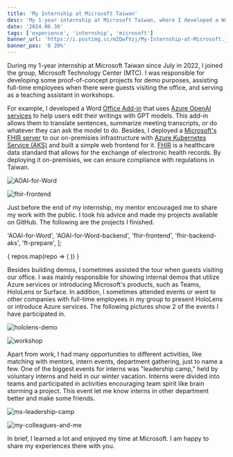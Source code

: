 ```yaml
---
title: 'My Internship at Microsoft Taiwan'
desc: 'My 1-year internship at Microsoft Taiwan, where I developed a Word Office Add-in using Azure OpenAI services and deployed a Microsoft FHIR server with a web frontend.'
date: '2024.06.30'
tags: ['experience', 'internship', 'microsoft']
banner_url: 'https://i.postimg.cc/mZQwfVzj/My-Internship-at-Microsoft.jpg'
banner_pos: '0 20%'
---
```

During my 1-year internship at Microsoft Taiwan since July in 2022,
I joined the group, Microsoft Technology Center (MTC).
I was responsible for developing some proof-of-concept projects for demo purposes,
assisting full-time employees when there were guests visiting the office,
and serving as a teaching assistant in workshops.

For example, I developed a Word [Office Add-in](https://learn.microsoft.com/en-us/office/dev/add-ins/) that uses [Azure OpenAI services](https://azure.microsoft.com/en-us/products/ai-services/openai-service/) to help users edit their writings with GPT models.
This add-in allows them to translate sentences, summarize meeting transcripts, or do whatever they can ask the model to do.
Besides, I deployed a [Microsoft's FHIR server](https://github.com/microsoft/fhir-server) to our on-premisies infrastructure with [Azure Kubernetes Service (AKS)](https://learn.microsoft.com/en-us/azure/aks/what-is-aks) and built a simple web frontend for it.
[FHIR](https://www.hl7.org/fhir/) is a healthcare data standard that allows for the exchange of electronic health records.
By deploying it on-premisies, we can ensure compliance with regulations in Taiwan.

![AOAI-for-Word](https://i.postimg.cc/pdF9kFxS/aoai-for-word.png "My Azure OpenAI for Word Office Add-in")

![fhir-frontend](https://i.postimg.cc/85d7gg7B/fhir-frontend.jpg "A Simple Frontend for Microsoft FHIR Service")

Just before the end of my internship, my mentor encouraged me to share my work with the public.
I took his advice and made my projects available on GitHub.
The following are the projects I finished.

  'AOAI-for-Word',
  'AOAI-for-Word-backend',
  'fhir-frontend',
  'fhir-backend-aks',
  'ft-prepare',
];

<div grid="~ cols-1 lg:cols-2" gap-2 margin-content>
  {
    repos.map(repo => (
      <GitHubCard
        user="Alan-Kuan"
        repo={repo}
      />
    ))
  }
</div>

Besides building demos, I sometimes assisted the tour when guests visiting our office.
I was mainly responsible for showing internal demos that utilize Azure services or introducing Microsoft's products,
such as Teams, HoloLens or Surface.
In addition, I sometimes attended events or went to other companies with full-time employees in my group to present HoloLens or introduce Azure services.
The following pictures show 2 of the events I have participated in.

![hololens-demo](https://i.postimg.cc/FsmQDysY/hololens-demo.jpg "I was demonstrating a scenario of using HoloLens 2 to learn how to operate some machine.")

![workshop](https://i.postimg.cc/gc3WVSd9/workshop.jpg "I gave a short talk about Microsoft's Bicep in a workshop.")

Apart from work, I had many opportunities to different activities,
like matching with mentors, intern events, department gathering, just to name a few.
One of the biggest events for interns was "leadership camp,"
held by voluntary interns and held in our winter vacation.
Interns were divided into teams and participated in activities encouraging team spirit like brain storming a project.
This event let me know interns in other department better and make some friends.

![ms-leadership-camp](https://i.postimg.cc/zff1hJtf/ms-leadership-camp.jpg "My team members during MS Leadership Camp")

![my-colleagues-and-me](https://i.postimg.cc/DwZCd8TR/my-colleagues-and-me.jpg "My colleagues in MTC and me")

In brief, I learned a lot and enjoyed my time at Microsoft.
I am happy to share my experiences there with you.
